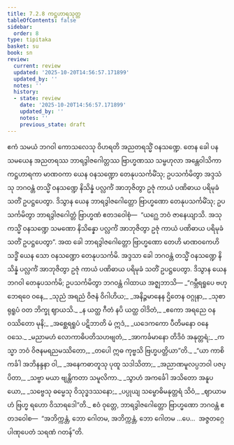 ```yaml
---
title: 7.2.8 ကဋ္ဌဟာရသုတ္တ
tableOfContents: false
sidebar:
  order: 8
type: tipitaka
basket: su
book: sn
review:
  current: review
  updated: '2025-10-20T14:56:57.171899'
  updated_by: ''
  notes: ''
  history:
  - state: review
    date: '2025-10-20T14:56:57.171899'
    updated_by: ''
    notes: ''
    previous_state: draft
---
```



<DynamicBreadcrumb />


<ReviewStatus review={frontmatter.review} showDetails={true} />

<HypothesisAnnotation frontmatter={frontmatter} />

<Division number="204" book="sn" e="ch" v="18" p="308">

<Paragraph number="1275" book="sn">
ဧကံ သမယံ ဘဂဝါ ကောသလေသု ဝိဟရတိ အညတရသ္မိံ ဝနသဏ္ဍေ. တေန ခေါ ပန သမယေန အညတရဿ ဘာရဒွါဇဂေါတ္တဿ ဗြာဟ္မဏဿ သမ္ဗဟုလာ အန္တေဝါသိကာ ကဋ္ဌဟာရကာ မာဏဝကာ ယေန ဝနသဏ္ဍော တေနုပသင်္ကမိံသု; ဥပသင်္ကမိတွာ အဒ္ဒသံသု ဘဂဝန္တံ တသ္မိံ ဝနသဏ္ဍေ နိသိန္နံ ပလ္လင်္ကံ အာဘုဇိတွာ ဥဇုံ ကာယံ ပဏိဓာယ ပရိမုခံ သတိံ ဥပဋ္ဌပေတွာ. ဒိသွာန ယေန ဘာရဒွါဇဂေါတ္တော ဗြာဟ္မဏော တေနုပသင်္ကမိံသု; ဥပသင်္ကမိတွာ ဘာရဒွါဇဂေါတ္တံ ဗြာဟ္မဏံ ဧတဒဝေါစုံ—  “ယဂ္ဃေ ဘဝံ ဇာနေယျာသိ. အသုကသ္မိံ ဝနသဏ္ဍေ သမဏော နိသိန္နော ပလ္လင်္ကံ အာဘုဇိတွာ ဥဇုံ ကာယံ ပဏိဓာယ ပရိမုခံ သတိံ ဥပဋ္ဌပေတွာ”. အထ ခေါ ဘာရဒွါဇဂေါတ္တော ဗြာဟ္မဏော တေဟိ မာဏဝကေဟိ သဒ္ဓိံ ယေန သော ဝနသဏ္ဍော တေနုပသင်္ကမိ. အဒ္ဒသာ ခေါ ဘဂဝန္တံ တသ္မိံ ဝနသဏ္ဍေ နိသိန္နံ ပလ္လင်္ကံ အာဘုဇိတွာ ဥဇုံ ကာယံ ပဏိဓာယ ပရိမုခံ သတိံ ဥပဋ္ဌပေတွာ. ဒိသွာန ယေန ဘဂဝါ တေနုပသင်္ကမိ; ဥပသင်္ကမိတွာ ဘဂဝန္တံ ဂါထာယ အဇ္ဈဘာသိ—
</Paragraph>

<Paragraph number="1276" type="verses" book="sn">
_“ဂမ္ဘီရရူပေ ဗဟုဘေရဝေ ဝနေ,_  
_သုညံ အရညံ ဝိဇနံ ဝိဂါဟိယ;_  
_အနိဉ္ဇမာနေန ဌိတေန ဝဂ္ဂုနာ,_  
_သုစာရုရူပံ ဝတ ဘိက္ခု ဈာယသိ._  

</Paragraph>

<Paragraph number="1277" type="verses" book="sn">
_န ယတ္ထ ဂီတံ နပိ ယတ္ထ ဝါဒိတံ,_  
_ဧကော အရညေ ဝနဝဿိတော မုနိ;_  
_အစ္ဆေရရူပံ ပဋိဘာတိ မံ ဣဒံ,_  
_ယဒေကကော ပီတိမနော ဝနေ ဝသေ._  

</Paragraph>

<Paragraph number="1278" type="verses" book="sn">
_မညာမဟံ လောကာဓိပတိသဟဗျတံ,_  
_အာကင်္ခမာနော တိဒိဝံ အနုတ္တရံ;_  
_ကသ္မာ ဘဝံ ဝိဇနမရညမဿိတော,_  
_တပေါ ဣဓ ကုဗ္ဗသိ ဗြဟ္မပတ္တိယာ”တိ._  

</Paragraph>

<Paragraph number="1279" type="verses" book="sn">
_“ယာ ကာစိ ကင်္ခါ အဘိနန္ဒနာ ဝါ,_  
_အနေကဓာတူသု ပုထူ သဒါသိတာ;_  
_အညာဏမူလပ္ပဘဝါ ပဇပ္ပိတာ,_  
_သဗ္ဗာ မယာ ဗျန္တိကတာ သမူလိကာ._  

</Paragraph>

<Paragraph number="1280" type="verses" book="sn">
_သွာဟံ အကင်္ခေါ အသိတော အနူပယော,_  
_သဗ္ဗေသု ဓမ္မေသု ဝိသုဒ္ဓဒဿနော;_  
_ပပ္ပုယျ သမ္ဗောဓိမနုတ္တရံ သိဝံ,_  
_ဈာယာမဟံ ဗြဟ္မ ရဟော ဝိသာရဒေါ”တိ._  

</Paragraph>

<Paragraph number="1281" book="sn">
ဧဝံ ဝုတ္တေ, ဘာရဒွါဇဂေါတ္တော ဗြာဟ္မဏော ဘဂဝန္တံ ဧတဒဝေါစ—  “အဘိက္ကန္တံ, ဘော ဂေါတမ, အဘိက္ကန္တံ, ဘော ဂေါတမ …ပေ…  အဇ္ဇတဂ္ဂေ ပါဏုပေတံ သရဏံ ဂတန်”တိ.
</Paragraph>
</Division>